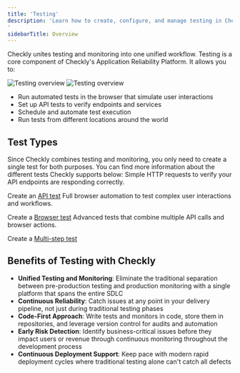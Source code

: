```yaml
---
title: 'Testing'
description: 'Learn how to create, configure, and manage testing in Checkly.
'
sidebarTitle: Overview
---
```


Checkly unites testing and monitoring into one unified workflow. Testing is a core component of Checkly's Application Reliability Platform. It allows you to:

<Frame>
<img 
  className="block dark:hidden" 
  src="/images/next/test-overview-light.png" 
  alt="Testing overview" 
/>
<img 
  className="hidden dark:block" 
  src="/images/next/test-overview-dark.png" 
  alt="Testing overview" 
/>
</Frame>

- Run automated tests in the browser that simulate user interactions
- Set up API tests to verify endpoints and services
- Schedule and automate test execution
- Run tests from different locations around the world

## Test Types
Since Checkly combines testing and monitoring, you only need to create a single test for both purposes. You can find more information about the different tests Checkly supports below:
<AccordionGroup>
<Accordion title="API Tests">
Simple HTTP requests to verify your API endpoints are responding correctly.

Create an [API test](/docs/detect/synthetic-monitoring/api-checks/overview) 
</Accordion>
<Accordion title="Browser Tests">
Full browser automation to test complex user interactions and workflows.

Create a [Browser test](/docs/detect/synthetic-monitoring/browser-checks/overview)
</Accordion>
<Accordion title="Multi-step Tests">
Advanced tests that combine multiple API calls and browser actions.

Create a [Multi-step test](/docs/detect/synthetic-monitoring/multistep-checks/overview)
</Accordion>
</AccordionGroup>

## Benefits of Testing with Checkly

- **Unified Testing and Monitoring**: Eliminate the traditional separation between pre-production testing and production monitoring with a single platform that spans the entire SDLC
- **Continuous Reliability**: Catch issues at any point in your delivery pipeline, not just during traditional testing phases
- **Code-First Approach**: Write tests and monitors in code, store them in repositories, and leverage version control for audits and automation
- **Early Risk Detection**: Identify business-critical issues before they impact users or revenue through continuous monitoring throughout the development process
- **Continuous Deployment Support**: Keep pace with modern rapid deployment cycles where traditional testing alone can't catch all defects

